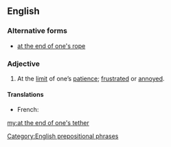 ==English==

===Alternative forms===
* [[at the end of one's rope]]

===Adjective===
{{head|en|adjective|head=[[at]] [[the]] [[end]] [[of]] [[one]][['s|’s]] [[tether]]}}

# {{idiomatic}} At the [[limit]] of one’s [[patience]]; [[frustrated]] or [[annoyed]].

====Translations====
{{trans-top|At the limit of one’s patience}}
* French: {{t+|fr|être au bout du rouleau}}
{{trans-mid}}
{{trans-bottom}}

[[Category:English prepositional phrases]]

[[my:at the end of one's tether]]